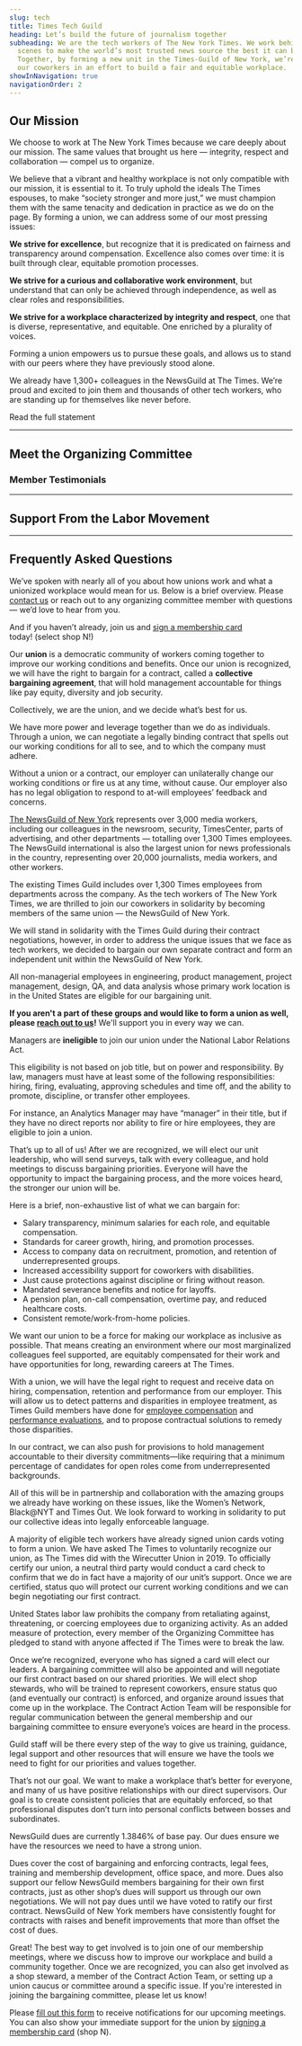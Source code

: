 ```yaml
---
slug: tech
title: Times Tech Guild
heading: Let’s build the future of journalism together
subheading: We are the tech workers of The New York Times. We work behind the
  scenes to make the world’s most trusted news source the best it can be.
  Together, by forming a new unit in the Times-Guild of New York, we’re joining
  our coworkers in an effort to build a fair and equitable workplace.
showInNavigation: true
navigationOrder: 2
---
```

## Our Mission

We choose to work at The New York Times because we care deeply about our mission. The same values that brought us here — integrity, respect and collaboration — compel us to organize.

We believe that a vibrant and healthy workplace is not only compatible with our mission, it is essential to it. To truly uphold the ideals The Times espouses, to make “society stronger and more just,” we must champion them with the same tenacity and dedication in practice as we do on the page. By forming a union, we can address some of our most pressing issues:

**We strive for excellence**, but recognize that it is predicated on fairness and transparency around compensation. Excellence also comes over time: it is built through clear, equitable promotion processes.

**We strive for a curious and collaborative work environment**, but understand that can only be achieved through independence, as well as clear roles and responsibilities.

**We strive for a workplace characterized by integrity and respect**, one that is diverse, representative, and equitable. One enriched by a plurality of voices.

Forming a union empowers us to pursue these goals, and allows us to stand with our peers where they have previously stood alone.

We already have 1,300+ colleagues in the NewsGuild at The Times. We’re proud and excited to join them and thousands of other tech workers, who are standing up for themselves like never before.

<CallToAction to="/our-mission">Read the full statement</CallToAction>

- - -

## Meet the Organizing Committee

<YouTube url="https://www.youtube.com/watch?v=eO7nZP8GZkg" title="Announcing the NYT Tech Union" aspectRatio="1:1" />

### Member Testimonials

<HighlightedTestimonials />

- - -

## Support From the Labor Movement

<HighlightedSolidarityStatements />

- - -

## Frequently Asked Questions

We’ve spoken with nearly all of you about how unions work and what a unionized workplace would mean for us. Below is a brief overview. Please [contact us](mailto:nyttech@nyguild.org) or reach out to any organizing committee member with questions — we’d love to hear from you.

And if you haven’t already, join us and [sign a membership card](https://www.nyguild.org/guild-organizing-campaign) today! (select shop N!)


<FAQ>
  <FAQItem question="What is a union?">
    <p>Our <strong>union</strong> is a democratic community of workers coming together to improve our working conditions and benefits. Once our union is recognized, we will have the right to bargain for a contract, called a <strong>collective bargaining agreement</strong>, that will hold management accountable for things like pay equity, diversity and job security.</p>
<p>Collectively, we are the union, and we decide what’s best for us.</p>
  </FAQItem>
  <FAQItem question="Why are we organizing?">
    <p>We have more power and leverage together than we do as individuals. Through a union, we can negotiate a legally binding contract that spells out our working conditions for all to see, and to which the company must adhere.</p>
<p>Without a union or a contract, our employer can unilaterally change our working conditions or fire us at any time, without cause. Our employer also has no legal obligation to respond to at-will employees’ feedback and concerns.</p>
  </FAQItem>
  <FAQItem question="Why join the NewsGuild?">
    <p><a href="https://www.nyguild.org/">The NewsGuild of New York</a> represents over 3,000 media workers, including our colleagues in the newsroom, security, TimesCenter, parts of advertising, and other departments — totalling over 1,300 Times employees. The NewsGuild international is also the largest union for news professionals in the country, representing over 20,000 journalists, media workers, and other workers.</p>
  </FAQItem>
  <FAQItem question="Is there a difference between the existing Times Union and the Tech Union?">
    <p>The existing Times Guild includes over 1,300 Times employees from departments across the company. As the tech workers of The New York Times, we are thrilled to join our coworkers in solidarity by becoming members of the same union — the NewsGuild of New York.</p>
<p>We will stand in solidarity with the Times Guild during their contract negotiations, however, in order to address the unique issues that we face as tech workers, we decided to bargain our own separate contract and form an independent unit within the NewsGuild of New York.</p>
  </FAQItem>
  <FAQItem question="Who is eligible for the union?">
    <p>All non-managerial employees in engineering, product management, project management, design, QA, and data analysis whose primary work location is in the United States are eligible for our bargaining unit.</p>
<p><strong>If you aren't a part of these groups and would like to form a union as well, please <a href="mailto:nyttech@nyguild.org">reach out to us</a>!</strong> We'll support you in every way we can.</p>
  </FAQItem>
  <FAQItem question="Can managers join the union?">
    <p>Managers are <strong>ineligible</strong> to join our union under the National Labor Relations Act.</p>
<p>This eligibility is not based on job title, but on power and responsibility. By law, managers must have at least some of the following responsibilities: hiring, firing, evaluating, approving schedules and time off, and the ability to promote, discipline, or transfer other employees.</p>
<p>For instance, an Analytics Manager may have “manager” in their title, but if they have no direct reports nor ability to fire or hire employees, they are eligible to join a union.</p>
  </FAQItem>
  <FAQItem question="What will we be bargaining for?">
    <p>That’s up to all of us! After we are recognized, we will elect our unit leadership, who will send surveys, talk with every colleague, and hold meetings to discuss bargaining priorities. Everyone will have the opportunity to impact the bargaining process, and the more voices heard, the stronger our union will be.</p>
<p>Here is a brief, non-exhaustive list of what we can bargain for:</p>
<ul>
<li>Salary transparency, minimum salaries for each role, and equitable compensation.</li>
<li>Standards for career growth, hiring, and promotion processes. </li>
<li>Access to company data on recruitment, promotion, and retention of underrepresented groups.</li>
<li>Increased accessibility support for coworkers with disabilities.</li>
<li>Just cause protections against discipline or firing without reason.</li>
<li>Mandated severance benefits and notice for layoffs.</li>
<li>A pension plan, on-call compensation, overtime pay, and reduced healthcare costs.</li>
<li>Consistent remote/work-from-home policies.</li>
</ul>
  </FAQItem>
  <FAQItem question="How can we fight for diversity and inclusion through a union?">
    <p>We want our union to be a force for making our workplace as inclusive as possible. That means creating an environment where our most marginalized colleagues feel supported, are equitably compensated for their work and have opportunities for long, rewarding careers at The Times.</p>
<p>With a union, we will have the legal right to request and receive data on hiring, compensation, retention and performance from our employer. This will allow us to detect patterns and disparities in employee treatment, as Times Guild members have done for <a href="/papers/2021-04-11-pay-disparities">employee compensation</a> and <a href="/papers/2021-02-28-perf-eval-bias">performance evaluations</a>, and to propose contractual solutions to remedy those disparities.</p>
<p>In our contract, we can also push for provisions to hold management accountable to their diversity commitments—like requiring that a minimum percentage of candidates for open roles come from underrepresented backgrounds. </p>
<p>All of this will be in partnership and collaboration with the amazing groups we already have working on these issues, like the Women’s Network, Black@NYT and Times Out. We look forward to working in solidarity to put our collective ideas into legally enforceable language.</p>
  </FAQItem>
  <FAQItem question="How do we secure recognition of our union?">
    <p>A majority of eligible tech workers have already signed union cards voting to form a union. We have asked The Times to voluntarily recognize our union, as The Times did with the Wirecutter Union in 2019. To officially certify our union, a neutral third party would conduct a card check to confirm that we do in fact have a majority of our unit’s support. Once we are certified, status quo will protect our current working conditions and we can begin negotiating our first contract.</p>
  </FAQItem>
  <FAQItem question="Can we be retaliated against?">
    <p>United States labor law prohibits the company from retaliating against, threatening, or coercing employees due to organizing activity. As an added measure of protection, every member of the Organizing Committee has pledged to stand with anyone affected if The Times were to break the law.</p>
  </FAQItem>
  <FAQItem question="How will our union work once it is formed?">
    <p>Once we’re recognized, everyone who has signed a card will elect our leaders. A bargaining committee will also be appointed and will negotiate our first contract based on our shared priorities. We will elect shop stewards, who will be trained to represent coworkers, ensure status quo (and eventually our contract) is enforced, and organize around issues that come up in the workplace. The Contract Action Team will be responsible for regular communication between the general membership and our bargaining committee to ensure everyone’s voices are heard in the process.</p>
<p>Guild staff will be there every step of the way to give us training, guidance, legal support and other resources that will ensure we have the tools we need to fight for our priorities and values together.</p>
  </FAQItem>
  <FAQItem question="I have a good relationship with my manager. Will a union make the workplace more antagonistic?">
    <p>That’s not our goal. We want to make a workplace that’s better for everyone, and many of us have positive relationships with our direct supervisors. Our goal is to create consistent policies that are equitably enforced, so that professional disputes don’t turn into personal conflicts between bosses and subordinates.</p>
  </FAQItem>
  <FAQItem question="How much are dues?">
    <p>NewsGuild dues are currently 1.3846% of base pay. Our dues ensure we have the resources we need to have a strong union.</p>
<p>Dues cover the cost of bargaining and enforcing contracts, legal fees, training and membership development, office space, and more. Dues also support our fellow NewsGuild members bargaining for their own first contracts, just as other shop’s dues will support us through our own negotiations. We will not pay dues until we have voted to ratify our first contract. NewsGuild of New York members have consistently fought for contracts with raises and benefit improvements that more than offset the cost of dues.</p>
  </FAQItem>
  <FAQItem question="I'm interested! How can I get involved?">
    <p>Great! The best way to get involved is to join one of our membership meetings, where we discuss how to improve our workplace and build a community together. Once we are recognized, you can also get involved as a shop steward, a member of the Contract Action Team, or setting up a union caucus or committee around a specific issue. If you're interested in joining the bargaining committee, please let us know!</p>
<p>Please <a href="http://bit.ly/GeneralMeetingRSVP">fill out this form</a> to receive notifications for our upcoming meetings. You can also show your immediate support for the union by <a href="https://www.nyguild.org/guild-organizing-campaign">signing a membership card</a> (shop N).</p>
  </FAQItem>
</FAQ>
